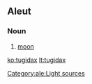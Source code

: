 ==Aleut==

===Noun===
{{head|ale|noun}}

# [[moon]]

[[Category:ale:Light sources]]

[[ko:tugidax]]
[[lt:tugidax]]